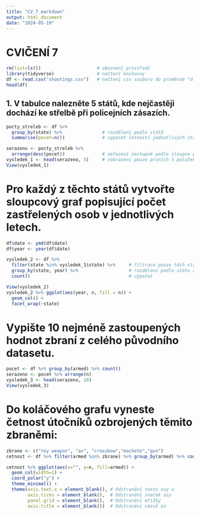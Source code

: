 ---
title: "CV_7_markdown"
output: html_document
date: "2024-05-19"
---
# CVIČENÍ 7
```{r, execute = TRUE}
rm(list=ls())                     # obnovení prostředí
library(tidyverse)                # načtení knihovny
df <- read.csv("shootings.csv")   # načtení csv souboru do proměnné "df"
head(df)
```

## 1. V tabulce nalezněte 5 států, kde nejčastěji dochází ke střelbě při policejních zásazích.
```{r, execute = TRUE}
pocty_streleb <- df %>% 
  group_by(state) %>%               # rozdělení podle států
  summarise(pocet=n())              # výpočet četností jednotlivých států

serazeno <- pocty_streleb %>%                           
  arrange(desc(pocet))              # seřazení sestupně podle sloupce počet_střeleb
vysledek_1 <- head(serazeno, 5)     # zobrazení pouze prvních 5 položek
View(vysledek_1)
```

# Pro každý z těchto států vytvořte sloupcový graf popisující počet zastřelených osob v jednotlivých letech.
```{r, execute = TRUE}
df$date <- ymd(df$date)
df$year <- year(df$date)

vysledek_2 <- df %>% 
  filter(state %in% vysledek_1$state) %>%     # filtrace pouze těch států z df, co se nachází v top_5
  group_by(state, year) %>%                   # rozdělení podle státu a roku
  count()                                     # výpočet

View(vysledek_2)
vysledek_2 %>% ggplot(aes(year, n, fill = n)) +
  geom_col() + 
  facet_wrap(~state)
```
# Vypište 10 nejméně zastoupených hodnot zbraní z celého původního datasetu.
```{r, execute = TRUE}
pocet <- df %>% group_by(armed) %>% count()
serazeno <- pocet %>% arrange(n)
vysledek_3 <- head(serazeno, 10)
View(vysledek_3)
```

# Do koláčového grafu vyneste četnost útočníků ozbrojených těmito zbraněmi:
```{r, execute = TRUE}
zbrane <- c("toy weapon", "ax", "crossbow","machete","gun")
cetnost <- df %>% filter(armed %in% zbrane) %>% group_by(armed) %>% count()

cetnost %>% ggplot(aes(x="", y=n, fill=armed)) +
  geom_col(width=1) + 
  coord_polar("y") +
  theme_minimal() + 
  theme(axis.text.x = element_blank(), # Odstranění textu osy x
        axis.ticks = element_blank(),  # Odstranění značek osy
        panel.grid = element_blank(),  # Odstranění mřížky
        axis.title = element_blank())  # Odstranění názvů os
```
